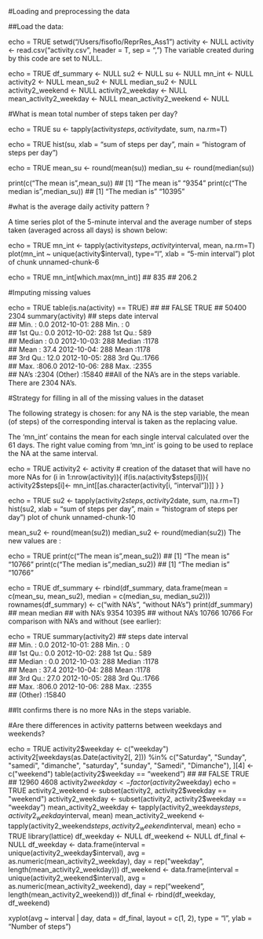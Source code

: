 #Loading and preprocessing the data

##Load the data:

echo = TRUE
setwd("/Users/fisoflo/ReprRes_Ass1")
activity <- NULL
activity <- read.csv("activity.csv", header = T, sep = ",")
The variable created during by this code are set to NULL.

echo = TRUE
df_summary <- NULL
su2 <- NULL
su <- NULL
mn_int <- NULL
activity2 <- NULL
mean_su2 <- NULL
median_su2 <- NULL
activity2_weekend <- NULL
activity2_weekday <- NULL
mean_activity2_weekday <- NULL
mean_activity2_weekend <- NULL

#What is mean total number of steps taken per day?

echo = TRUE
su <- tapply(activity$steps, activity$date, sum, na.rm=T)

echo = TRUE
hist(su, xlab = "sum of steps per day", main = "histogram of steps per day")

echo = TRUE
mean_su <- round(mean(su))
median_su <- round(median(su))

print(c("The mean is",mean_su))
## [1] "The mean is" "9354"
print(c("The median is",median_su))
## [1] "The median is" "10395"

#what is the average daily activity pattern ?

A time series plot of the 5-minute interval and the average number of steps taken (averaged across all days) is shown below:

echo = TRUE
mn_int <- tapply(activity$steps, activity$interval, mean, na.rm=T)
plot(mn_int ~ unique(activity$interval), type="l", xlab = "5-min interval")
plot of chunk unnamed-chunk-6

echo = TRUE
mn_int[which.max(mn_int)]
##   835 
## 206.2

#Imputing missing values

echo = TRUE
table(is.na(activity) == TRUE)
## 
## FALSE  TRUE 
## 50400  2304
summary(activity)
##      steps               date          interval   
##  Min.   :  0.0   2012-10-01:  288   Min.   :   0  
##  1st Qu.:  0.0   2012-10-02:  288   1st Qu.: 589  
##  Median :  0.0   2012-10-03:  288   Median :1178  
##  Mean   : 37.4   2012-10-04:  288   Mean   :1178  
##  3rd Qu.: 12.0   2012-10-05:  288   3rd Qu.:1766  
##  Max.   :806.0   2012-10-06:  288   Max.   :2355  
##  NA's   :2304    (Other)   :15840
##All of the NA's are in the steps variable. There are 2304 NA's.

#Strategy for filling in all of the missing values in the dataset

The following strategy is chosen: for any NA is the step variable, the mean (of steps) of the corresponding interval is taken as the replacing value.

The 'mn_int' contains the mean for each single interval calculated over the 61 days. The right value coming from 'mn_int' is going to be used to replace the NA at the same interval.

echo = TRUE
activity2 <- activity  # creation of the dataset that will have no more NAs
for (i in 1:nrow(activity)){
    if(is.na(activity$steps[i])){
        activity2$steps[i]<- mn_int[[as.character(activity[i, "interval"])]]
    }
}

echo = TRUE
su2 <- tapply(activity2$steps, activity2$date, sum, na.rm=T)
hist(su2, xlab = "sum of steps per day", main = "histogram of steps per day")
plot of chunk unnamed-chunk-10

mean_su2 <- round(mean(su2))
median_su2 <- round(median(su2))
The new values are :

echo = TRUE
print(c("The mean is",mean_su2))
## [1] "The mean is" "10766"
print(c("The median is",median_su2))
## [1] "The median is" "10766"

echo = TRUE
df_summary <- rbind(df_summary, data.frame(mean = c(mean_su, mean_su2), median = c(median_su, median_su2)))
rownames(df_summary) <- c("with NA's", "without NA's")
print(df_summary)
##               mean median
## with NA's     9354  10395
## without NA's 10766  10766
For comparison with NA's and without (see earlier):

echo = TRUE
summary(activity2)
##      steps               date          interval   
##  Min.   :  0.0   2012-10-01:  288   Min.   :   0  
##  1st Qu.:  0.0   2012-10-02:  288   1st Qu.: 589  
##  Median :  0.0   2012-10-03:  288   Median :1178  
##  Mean   : 37.4   2012-10-04:  288   Mean   :1178  
##  3rd Qu.: 27.0   2012-10-05:  288   3rd Qu.:1766  
##  Max.   :806.0   2012-10-06:  288   Max.   :2355  
##                  (Other)   :15840

##It confirms there is no more NAs in the steps variable.

#Are there differences in activity patterns between weekdays and weekends?

echo = TRUE
activity2$weekday <- c("weekday")
activity2[weekdays(as.Date(activity2[, 2])) %in% c("Saturday", "Sunday", "samedi", "dimanche", "saturday", "sunday", "Samedi", "Dimanche"), ][4] <- c("weekend")
table(activity2$weekday == "weekend")
## 
## FALSE  TRUE 
## 12960  4608
activity2$weekday <- factor(activity2$weekday)
echo = TRUE
activity2_weekend <- subset(activity2, activity2$weekday == "weekend")
activity2_weekday <- subset(activity2, activity2$weekday == "weekday")
mean_activity2_weekday <- tapply(activity2_weekday$steps, activity2_weekday$interval, mean)
mean_activity2_weekend <- tapply(activity2_weekend$steps, activity2_weekend$interval, mean)
echo = TRUE
library(lattice)
df_weekday <- NULL
df_weekend <- NULL
df_final <- NULL
df_weekday <- data.frame(interval = unique(activity2_weekday$interval), avg = as.numeric(mean_activity2_weekday), day = rep("weekday", length(mean_activity2_weekday)))
df_weekend <- data.frame(interval = unique(activity2_weekend$interval), avg = as.numeric(mean_activity2_weekend), day = rep("weekend", length(mean_activity2_weekend)))
df_final <- rbind(df_weekday, df_weekend)

xyplot(avg ~ interval | day, data = df_final, layout = c(1, 2), 
       type = "l", ylab = "Number of steps")
